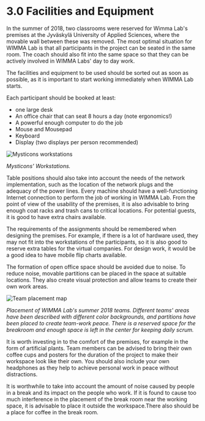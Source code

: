 # 3.0 Facilities and Equipment
In the summer of 2018, two classrooms were reserved for Wimma Lab's premises at the Jyväskylä University of Applied Sciences, where the movable wall between these was removed. The most optimal situation for WIMMA Lab is that all participants in the project can be seated in the same room. The coach should also fit into the same space so that they can be actively involved in WIMMA Labs' day to day work.

The facilities and equipment to be used should be sorted out as soon as possible, as it is important to start working immediately when WIMMA Lab starts.

Each participant should be booked at least:
* one large desk
* An office chair that can seat 8 hours a day (note ergonomics!)
* A powerful enough computer to do the job
* Mouse and Mousepad
* Keyboard
* Display (two displays per person recommended)

<Image src="/assets/Black-Book-Images/image009.jpg" alt="Mysticons workstations" width={750} height={400} priority />  

*Mysticons' Workstations.*

Table positions should also take into account the needs of the network implementation, such as the location of the network plugs and the adequacy of the power lines. Every machine should have a well-functioning Internet connection to perform the job of working in WIMMA Lab. From the point of view of the usability of the premises, it is also advisable to bring enough coat racks and trash cans to critical locations. For potential guests, it is good to have extra chairs available.

The requirements of the assignments should be remembered when designing the premises. For example, if there is a lot of hardware used, they may not fit into the workstations of the participants, so it is also good to reserve extra tables for the virtual companies. For design work, it would be a good idea to have mobile flip charts available.

The formation of open office space should be avoided due to noise. To reduce noise, movable partitions can be placed in the space at suitable locations. They also create visual protection and allow teams to create their own work areas.

<Image src="/assets/Black-Book-Images/image010.png" alt="Team placement map" width={750} height={520} priority />  

*Placement of WIMMA Lab's summer 2018 teams. Different teams' areas have been described with different color backgrounds, and partitions have been placed to create team-work peace. There is a reserved space for the breakroom and enough space is left in the center for keeping daily scrum.*

It is worth investing in to the comfort of the premises, for example in the form of artificial plants. Team members can be advised to bring their own coffee cups and posters for the duration of the project to make their workspace look like their own. You should also include your own headphones as they help to achieve personal work in peace without distractions.

It is worthwhile to take into account the amount of noise caused by people in a break and its impact on the people who work. If it is found to cause too much interference in the placement of the break room near the working space, it is advisable to place it outside the workspace.There also should be a place for coffee in the break room.


